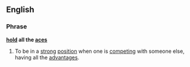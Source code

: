 ==English==

===Phrase===
'''[[hold]] all the [[aces]]'''

# {{idiom}} To be in a [[strong]] [[position]] when one is [[competing]] with someone else, having all the [[advantages]].